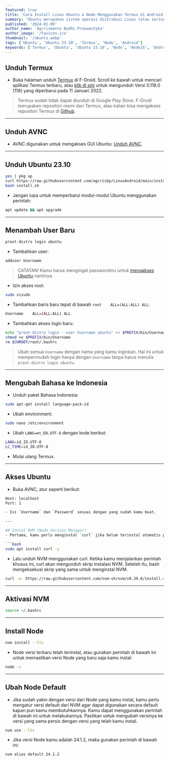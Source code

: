 ```yaml
---
featured: true
title: 'Cara Install Linux Ubuntu & Node Menggunakan Termux di Android'
summary: 'Ubuntu merupakan sistem operasi distribusi Linux (atau sering dikenal sebagai “distro”) berbasis Debian dan kaya akan fitur di dalamnya. Sistem operasi Ubuntu bersifat open-source sehingga bisa digunakan oleh siapa saja secara gratis.'
published: '2024-01-09'
author_name: 'Agcrismanto Budhi Praswastyka'
author_image: '/favicon.ico'
thumbnail: '/ubuntu.webp'
tags: ['Ubuntu', 'Ubuntu 23.10', 'Termux', 'Node', 'Android']
keywords: ['Termux', 'Ubuntu', 'Ubuntu 23.10', 'Node', 'NodeJS', 'Android']
---
```


## Unduh Termux

- Buka halaman unduh <a href="https://aghea.site/termux" target="_blank">Termux</a> di F-Droid. Scroll ke bawah untuk mencari aplikasi Termux terbaru, atau <a href="https://aghea.site/termuxdl" target="_blank">klik di sini</a> untuk mengunduh Versi 0.118.0 (118) yang diperbarui pada 11 Januari 2022.

> Termux sudah tidak dapat diunduh di Google Play Store. F-Droid merupakan repositori resmi dari Termux, atau kalian bisa mengakses repositori Termux di <a href="https://github.com/termux/termux-app/releases" target="_blank">Github</a>.

---

## Unduh AVNC

- AVNC digunakan untuk mengakses GUI Ubuntu: <a href="https://play.google.com/store/apps/details?id=com.gaurav.avnc" target="_blank">Unduh AVNC</a>.

---

## Unduh Ubuntu 23.10

```bash
yes | pkg up
curl https://raw.githubusercontent.com/agcrisbp/LinuxAndroid/main/install.sh >> install.sh
bash install.sh
```

- Jangan lupa untuk memperbarui modul-modul Ubuntu menggunakan perintah:
```bash
apt update && apt upgrade
```

---

## Menambah User Baru

```bash
proot-distro login ubuntu
```

- Tambahkan user:

```bash
adduser Username
```

> CATATAN! Kamu harus mengingat passwordmu untuk [mengakses Ubuntu](#akses-ubuntu) nantinya.

- Izin akses root:

```bash
sudo visudo
```

- Tambahkan baris baru tepat di bawah `root    ALL=(ALL:ALL) ALL`:

```bash
Username    ALL=(ALL:ALL) ALL
```

- Tambahkan akses login baru:

```bash
echo "proot-distro login --user Username ubuntu" >> $PREFIX/bin/Username
chmod +x $PREFIX/bin/Username
rm $CHROOT/root/.bashrc
```

> Ubah semua `Username` dengan nama yang kamu inginkan. Hal ini untuk mempermudah login hanya dengan `Username` tanpa harus menulis `proot-distro login ubuntu`.

---

## Mengubah Bahasa ke Indonesia

- Unduh paket Bahasa Indonesia:

```bash
sudo apt-get install language-pack-id
```

- Ubah environment:

```bash
sudo nano /etc/environment
```

- Ubah `LANG=en_EN.UTF-8` dengan kode berikut:

```bash
LANG=id_ID.UTF-8
LC_TIME=id_ID.UTF-8
```

- Mulai ulang Termux.

---

## Akses Ubuntu

- Buka AVNC, atur seperti berikut:

```bash
Host: localhost
Port: 1

- Isi `Username` dan `Password` sesuai dengan yang sudah kamu buat.

---

## Instal NVM (Node Version Manager)
- Pertama, kamu perlu menginstal `curl` jika belum terinstal otomatis pada saat melakukan penginstalan Ubuntu.

```bash
sudo apt install curl -y
```

- Lalu unduh NVM menggunakan curl. Ketika kamu menjalankan perintah khusus ini, curl akan mengunduh skrip instalasi NVM. Setelah itu, bash mengeksekusi skrip yang sama untuk menginstal NVM.

```bash
curl -o- https://raw.githubusercontent.com/nvm-sh/nvm/v0.39.0/install.sh | bash
```

---

## Aktivasi NVM
```bash
source ~/.bashrc
```

---

## Install Node

```bash
nvm install --lts
```

- Node versi terbaru telah terinstal, atau gunakan perintah di bawah ini untuk memastikan versi Node yang baru saja kamu instal:

```bash
node -v
```

---

## Ubah Node Default

- Jika sudah yakin dengan versi dari Node yang kamu instal, kamu perlu mengatur versi default dari NVM agar dapat digunakan secara default kapan pun kamu membutuhkannya. Kamu dapat menggunakan perintah di bawah ini untuk melakukannya. Pastikan untuk mengubah versinya ke versi yang sama persis dengan versi yang telah kamu instal.

```bash
nvm use --lts
```

- Jika versi Node kamu adalah 24.1.2, maka gunakan perintah di bawah ini:

```bash
nvm alias default 24.1.2
```